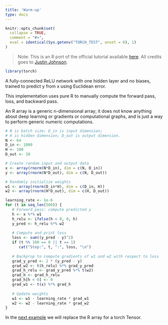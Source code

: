```yaml
---
title: 'Warm-up'
type: docs
---
```


```r
knitr::opts_chunk$set(
  collapse = TRUE,
  comment = "#>",
  eval = identical(Sys.getenv("TORCH_TEST", unset = 0), 1)
)
```

> Note: This is an R port of the official tutorial available [here](https://pytorch.org/tutorials/beginner/examples_tensor/two_layer_net_numpy.html#sphx-glr-beginner-examples-tensor-two-layer-net-numpy-py). All credits goes to [Justin Johnson](https://github.com/jcjohnson/pytorch-examples).

```r
library(torch)
```

A fully-connected ReLU network with one hidden layer and no biases, trained to predict y from x using Euclidean error.

This implementation uses pure R to manually compute the forward pass, loss, and backward pass.

An R array is a generic n-dimensional array; it does not know anything about deep learning or gradients or computational graphs, and is just a way to perform generic numeric computations.

```r
# N is batch size; D_in is input dimension;
# H is hidden dimension; D_out is output dimension.
N <- 64
D_in <- 1000
H <- 100
D_out <- 10

# Create random input and output data
x <- array(rnorm(N*D_in), dim = c(N, D_in))
y <- array(rnorm(N*D_out), dim = c(N, D_out))

# Randomly initialize weights
w1 <- array(rnorm(D_in*H), dim = c(D_in, H))
w2 <- array(rnorm(H*D_out), dim = c(H, D_out))

learning_rate <- 1e-6
for (t in seq_len(500)) {
   # Forward pass: compute predicted y
   h <- x %*% w1
   h_relu <- ifelse(h < 0, 0, h)
   y_pred <- h_relu %*% w2
   
   # Compute and print loss
   loss <- sum((y_pred - y)^2)
   if (t %% 100 == 0 || t == 1)
      cat("Step:", t, ":", loss, "\n")
   
   # Backprop to compute gradients of w1 and w2 with respect to loss
   grad_y_pred <- 2 * (y_pred - y)
   grad_w2 <- t(h_relu) %*% grad_y_pred
   grad_h_relu <- grad_y_pred %*% t(w2)
   grad_h <- grad_h_relu
   grad_h[h < 0] <- 0
   grad_w1 <- t(x) %*% grad_h
   
   # Update weights
   w1 <- w1 - learning_rate * grad_w1
   w2 <- w2 - learning_rate * grad_w2
}
```

In the [next example](tensors.html) we will replace the R array for a torch Tensor.



